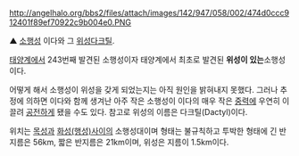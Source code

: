 http://angelhalo.org/bbs2/files/attach/images/142/947/058/002/474d0ccc912401f89ef70922c9b004e0.PNG

▲ [[소행성]] 이다와 그 [[위성]]다크틸.

[[태양계]]에서 243번째 발견된 소행성이자 태양계에서 최초로 발견된 '''위성이 있는'''소행성이다.

어떻게 해서 소행성이 위성을 갖게 되었는지는 아직 원인을 밝혀내지 못했다.
그러나 추정에 의하면 이다와 함께 생겨난 아주 작은 소행성이 이다의 매우 작은 [[중력]]에 우연히 이끌려 [[공전]]하게 됐을 수도 있다.
참고로 위성의 이름은 다크틸(Dactyl)이다.

위치는 [[목성]]과 [[화성(행성)]]사이의 소행성대이며 형태는 불규칙하고 투박한 형태에 긴 반지름은 56km, 짧은 반지름은 21km이며, 위성은 지름이 1.5km이다.
